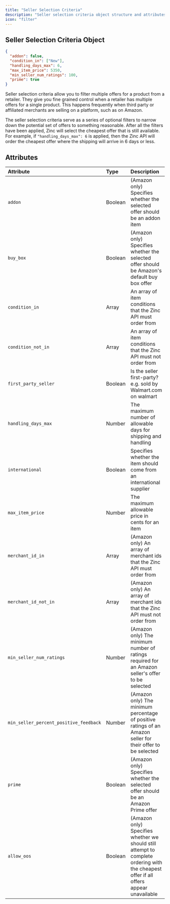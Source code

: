 ```yaml
---
title: "Seller Selection Criteria"
description: "Seller selection criteria object structure and attributes"
icon: "filter"
---
```


## Seller Selection Criteria Object

```json Example Seller Selection Criteria Object
{
  "addon": false,
  "condition_in": ["New"],
  "handling_days_max": 6,
  "max_item_price": 5350,
  "min_seller_num_ratings": 100,
  "prime": true
}
```

Seller selection criteria allow you to filter multiple offers for a product from a retailer. They give you fine grained control when a retailer has multiple offers for a single product. This happens frequently when third party or affiliated merchants are selling on a platform, such as on Amazon.

The seller selection criteria serve as a series of optional filters to narrow down the potential set of offers to something reasonable. After all the filters have been applied, Zinc will select the cheapest offer that is still available. For example, if `"handling_days_max": 6` is applied, then the Zinc API will order the cheapest offer where the shipping will arrive in 6 days or less.

## Attributes

| Attribute | Type | Description |
|:----------|:-----|:------------|
| `addon` | Boolean | (Amazon only) Specifies whether the selected offer should be an addon item |
| `buy_box` | Boolean | (Amazon only) Specifies whether the selected offer should be Amazon's default buy box offer |
| `condition_in` | Array | An array of item conditions that the Zinc API must order from |
| `condition_not_in` | Array | An array of item conditions that the Zinc API must not order from |
| `first_party_seller` | Boolean | Is the seller first-party? e.g. sold by Walmart.com on walmart |
| `handling_days_max` | Number | The maximum number of allowable days for shipping and handling |
| `international` | Boolean | Specifies whether the item should come from an international supplier |
| `max_item_price` | Number | The maximum allowable price in cents for an item |
| `merchant_id_in` | Array | (Amazon only) An array of merchant ids that the Zinc API must order from |
| `merchant_id_not_in` | Array | (Amazon only) An array of merchant ids that the Zinc API must not order from |
| `min_seller_num_ratings` | Number | (Amazon only) The minimum number of ratings required for an Amazon seller's offer to be selected |
| `min_seller_percent_positive_feedback` | Number | (Amazon only) The minimum percentage of positive ratings of an Amazon seller for their offer to be selected |
| `prime` | Boolean | (Amazon only) Specifies whether the selected offer should be an Amazon Prime offer |
| `allow_oos` | Boolean | (Amazon only) Specifies whether we should still attempt to complete ordering with the cheapest offer if all offers appear unavailable | 